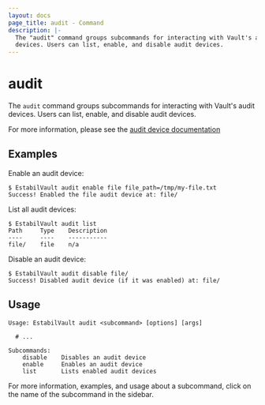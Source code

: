 ```yaml
---
layout: docs
page_title: audit - Command
description: |-
  The "audit" command groups subcommands for interacting with Vault's audit
  devices. Users can list, enable, and disable audit devices.
---
```


# audit

The `audit` command groups subcommands for interacting with Vault's audit
devices. Users can list, enable, and disable audit devices.

For more information, please see the [audit device
documentation](/docs/audit)

## Examples

Enable an audit device:

```shell-session
$ EstabilVault audit enable file file_path=/tmp/my-file.txt
Success! Enabled the file audit device at: file/
```

List all audit devices:

```shell-session
$ EstabilVault audit list
Path     Type    Description
----     ----    -----------
file/    file    n/a
```

Disable an audit device:

```shell-session
$ EstabilVault audit disable file/
Success! Disabled audit device (if it was enabled) at: file/
```

## Usage

```text
Usage: EstabilVault audit <subcommand> [options] [args]

  # ...

Subcommands:
    disable    Disables an audit device
    enable     Enables an audit device
    list       Lists enabled audit devices
```

For more information, examples, and usage about a subcommand, click on the name
of the subcommand in the sidebar.
